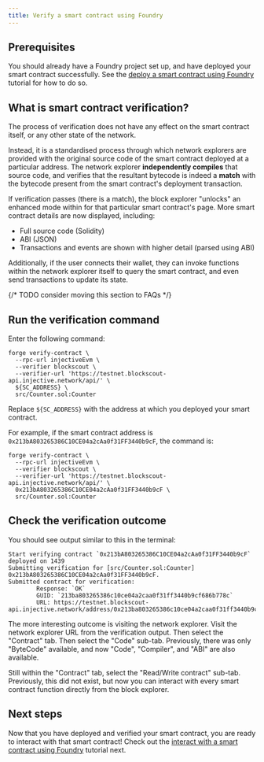 ```yaml
---
title: Verify a smart contract using Foundry
---
```


## Prerequisites

You should already have a Foundry project set up, and have deployed your smart contract successfully.
See the [deploy a smart contract using Foundry](./deploy-foundry/) tutorial for how to do so.

## What is smart contract verification?

The process of verification does not have any effect on the smart contract itself, or any other state of the network.

Instead, it is a standardised process through which network explorers are provided with the original source code of the smart contract deployed at a particular address. The network explorer **independently compiles** that source code, and verifies that the resultant bytecode is indeed a **match** with the bytecode present from the smart contract's deployment transaction.

If verification passes (there is a match), the block explorer "unlocks" an enhanced mode within for that particular smart contract's page.
More smart contract details are now displayed, including:
* Full source code (Solidity)
* ABI (JSON)
* Transactions and events are shown with higher detail (parsed using ABI)

Additionally, if the user connects their wallet, they can invoke functions within the network explorer itself to query the smart contract, and even send transactions to update its state.

{/* TODO consider moving this section to FAQs */}

## Run the verification command

Enter the following command:

```shell
forge verify-contract \
  --rpc-url injectiveEvm \
  --verifier blockscout \
  --verifier-url 'https://testnet.blockscout-api.injective.network/api/' \
  ${SC_ADDRESS} \
  src/Counter.sol:Counter
```

Replace `${SC_ADDRESS}` with the address at which you deployed your smart contract.

For example, if the smart contract address is `0x213bA803265386C10CE04a2cAa0f31FF3440b9cF`, the command is:

```shell
forge verify-contract \
  --rpc-url injectiveEvm \
  --verifier blockscout \
  --verifier-url 'https://testnet.blockscout-api.injective.network/api/' \
  0x213bA803265386C10CE04a2cAa0f31FF3440b9cF \
  src/Counter.sol:Counter
```

## Check the verification outcome

You should see output similar to this in the terminal:

```text
Start verifying contract `0x213bA803265386C10CE04a2cAa0f31FF3440b9cF` deployed on 1439
Submitting verification for [src/Counter.sol:Counter] 0x213bA803265386C10CE04a2cAa0f31FF3440b9cF.
Submitted contract for verification:
        Response: `OK`
        GUID: `213ba803265386c10ce04a2caa0f31ff3440b9cf686b778c`
        URL: https://testnet.blockscout-api.injective.network/address/0x213ba803265386c10ce04a2caa0f31ff3440b9cf
```

The more interesting outcome is visiting the network explorer.
Visit the network explorer URL from the verification output.
Then select the "Contract" tab.
Then select the "Code" sub-tab.
Previously, there was only "ByteCode" available,
and now "Code", "Compiler", and "ABI" are also available.

Still within the "Contract" tab,
select the "Read/Write contract" sub-tab.
Previously, this did not exist,
but now you can interact with every smart contract function directly from the block explorer.

## Next steps

Now that you have deployed and verified your smart contract, you are ready to interact with that smart contract!
Check out the [interact with a smart contract using Foundry](./interact-foundry/) tutorial next.
